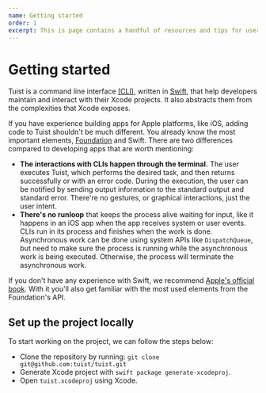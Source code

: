 ```yaml
---
name: Getting started
order: 1
excerpt: This is page contains a handful of resources and tips for users that are interested in contributing to the project. From how the project is structured to what utilities are available, including bits about the testing strategies that we follow.
---
```


# Getting started

Tuist is a command line interface [(CLI)](https://en.wikipedia.org/wiki/Command-line_interface),
written in [Swift](https://www.apple.com/de/swift/),
that help developers maintain and interact with their Xcode projects.
It also abstracts them from the complexities that Xcode exposes.

If you have experience building apps for Apple platforms,
like iOS,
adding code to Tuist shouldn't be much different.
You already know the most important elements,
[Foundation](https://developer.apple.com/documentation/foundation) and Swift. There are two differences compared to developing apps that are worth mentioning:

- **The interactions with CLIs happen through the terminal.**
  The user executes Tuist,
  which performs the desired task,
  and then returns successfully or with an error code.
  During the execution,
  the user can be notified by sending output information to the standard output and standard error.
  There're no gestures, or graphical interactions,
  just the user intent.
- **There's no runloop** that keeps the process alive waiting for input,
  like it happens in an iOS app when the app receives system or user events.
  CLIs run in its process and finishes when the work is done.
  Asynchronous work can be done using system APIs like `DispatchQueue`,
  but need to make sure the process is running while the asynchronous work is being executed.
  Otherwise,
  the process will terminate the asynchronous work.

If you don't have any experience with Swift,
we recommend [Apple's official book](https://docs.swift.org/swift-book/).
With it you'll also get familiar with the most used elements from the Foundation's API.

## Set up the project locally

To start working on the project, we can follow the steps below:

- Clone the repository by running: `git clone git@github.com:tuist/tuist.git`
- Generate Xcode project with `swift package generate-xcodeproj`.
- Open `tuist.xcodeproj` using Xcode.

<Message
  info
  title="Xcode"
  description="Xcode needs to be installed in your system. If not, you can install it from the macOS App Store. After the installation, open it once to accept some licenses and install some additional components."
/>
